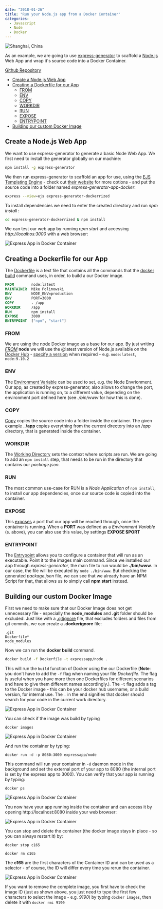 ```yaml
---
date: "2018-01-26"
title: "Run your Node.js app from a Docker Container"
categories:
  - Javascript
  - Node
  - Docker
---
```


![Shanghai, China](./photo-19196703263_69f9f0df5f_o.png)

As an example, we are going to use [express-generator](https://expressjs.com/en/starter/generator.html) to scaffold a [Node.js](https://nodejs.org) Web App and wrap it's source code into a Docker Container.

[Github Repository](https://github.com/mpolinowski/express-generator-dockerrized)


<!-- TOC -->

- [Create a Node.js Web App](#create-a-nodejs-web-app)
- [Creating a Dockerfile for our App](#creating-a-dockerfile-for-our-app)
  - [FROM](#from)
  - [ENV](#env)
  - [COPY](#copy)
  - [WORKDIR](#workdir)
  - [RUN](#run)
  - [EXPOSE](#expose)
  - [ENTRYPOINT](#entrypoint)
- [Building our custom Docker Image](#building-our-custom-docker-image)

<!-- /TOC -->


## Create a Node.js Web App

We want to use express-generator to generate a basic Node Web App. We first need to install the generator globally on our machine:


```bash
npm install -g express-generator
```

We then run express-generator to scaffold an app for use, using the [EJS Templating Engine](http://ejs.co) - check out [their website](https://expressjs.com/en/starter/generator.html) for more options - and put the source code into a folder named _express-generator-app-docker_:


```bash
express --view=ejs express-generator-dockerrized
```

To install dependencies we need to enter the created directory and run _npm install_ :

```bash
cd express-generator-dockerrized & npm install
```

We can test our web app by running _npm start_ and accessing _http://localhos:3000_ with a web browser:


![Express App in Docker Container](./express-dockerrized_01.png)


## Creating a Dockerfile for our App

The [Dockerfile](https://docs.docker.com/engine/reference/builder/) is a text file that contains all the commands that the [docker build](https://docs.docker.com/develop/develop-images/dockerfile_best-practices/#build-context) command uses, in order, to build a our Docker image.


```dockerfile
FROM        node:latest
MAINTAINER  Mike Polinowski
ENV         NODE_ENV=production
ENV         PORT=3000
COPY        . /app
WORKDIR     /app
RUN         npm install
EXPOSE      3000
ENTRYPOINT  ["npm", "start"]
```

### FROM

We are using the [node](https://hub.docker.com/_/node/) Docker image as a base for our app. By just writing _[FROM](https://docs.docker.com/develop/develop-images/dockerfile_best-practices/#from)_ __node__ we will use the @latest version of Node.js available on the [Docker Hub](https://hub.docker.com) - [specify a version](https://hub.docker.com/r/library/node/tags/) when required - e.g. `node:latest`, `node:9.10.2`


### ENV

The [Environment Variable](https://docs.docker.com/develop/develop-images/dockerfile_best-practices/#env) can be used to set, e.g. the Node Envrionment. Our app, as created by express-generator, also allows to change the port, the application is running on, to a different value, depending on the environment port defined here (see _./bin/www_ for how this is done).

### COPY

[Copy](https://docs.docker.com/develop/develop-images/dockerfile_best-practices/#add-or-copy) copies the source code into a folder inside the container. The given example __. /app__ copies everything from the current directory into an _/app_ directory, that is generated inside the container.


### WORKDIR

The [Working Directory](https://docs.docker.com/develop/develop-images/dockerfile_best-practices/#workdir) sets the context where scripts are run. We are going to add an `npm install` step, that needs to be run in the directory that contains our _package.json_.


### RUN

The most common use-case for RUN is a _Node Application_ of `npm install`, to install our app dependencies, once our source code is copied into the container. 


### EXPOSE

This [exposes](https://docs.docker.com/develop/develop-images/dockerfile_best-practices/#expose) a port that our app will be reached through, once the container is running. When a __PORT__ was defined as a _Environment Variable_ (s. above), you can also use this value, by settings __EXPOSE $PORT__


### ENTRYPOINT

The [Entrypoint](https://docs.docker.com/develop/develop-images/dockerfile_best-practices/#entrypoint) allows you to configure a container that will run as an executable. Point it to the images main command. Since we installed our app through _express-generator_, the main file to run would be __./bin/www__. In our case, the file will be executed by `node ./bin/www`. But checking the generated _package.json_ file, we can see that we already have an NPM Script for that, that allows us to simply call __npm start__ instead.


## Building our custom Docker Image

First we need to make sure that our Docker Image does not get unnecessary file - especially the __node\_modules__ and __.git__ folder should be excluded. Just like with a [.gitignore](https://www.gitignore.io) file, that excludes folders and files from git commits, we can create a __.dockerignore__ file:


```
.git
Dockerfile*
node_modules
```

Now we can run the __docker build__ command.

```bash
docker build -f Dockerfile -t expressapp/node .
```

This will run the `build` function of Docker using the our Dockerfile (__Note__: you don't have to add the `-f` flag when naming your file _Dockerfile_. The flag is useful when you have more then one Dockerfiles for different scenarios and have to give them different names accordingly.). The `-t` flag adds a tag to the Docker image - this can be your docker hub username, or a build version, for internal use. The `.` in the end signifies that docker should search for your code in the current work directory.


![Express App in Docker Container](./express-dockerrized_02.png)


You can check if the image was build by typing 


```
docker images
```


![Express App in Docker Container](./express-dockerrized_03.png)


And run the container by typing:

```
docker run -d -p 8080:3000 expressapp/node
```
This command will run your container in `-d` daemon mode in the background and set the external port of your app to 8080 (the internal port is set by the express app to 3000). You can verify that your app is running by typing:

```
docker ps
```


![Express App in Docker Container](./express-dockerrized_04.png)


You now have your app running inside the container and can access it by opening http://localhost:8080 inside your web browser:


![Express App in Docker Container](./express-dockerrized_05.png)


You can stop and delete the container (the docker image stays in place - so you can always restart it) by:

```
docker stop c165

docker rm c165
```

The __c165__ are the first characters of the Container ID and can be used as a selector - of course, the ID will differ every time you rerun the container.


![Express App in Docker Container](./express-dockerrized_06.png)


If you want to remove the complete image, you first have to check the image ID (just as shown above, you just need to type the first few characters to select the image - e.g. _9190_) by typing `docker images`, then delete it with `docker rmi 9190`